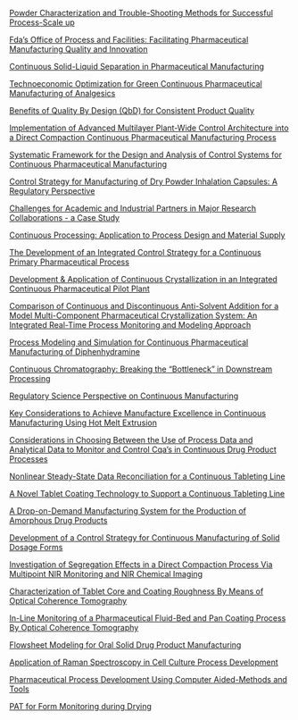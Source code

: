 [Powder Characterization and Trouble-Shooting Methods for Successful Process-Scale up](https://aiche.confex.com/aiche/2015/webprogram/Paper422225.html)   

[Fda's Office of Process and Facilities: Facilitating Pharmaceutical Manufacturing Quality and Innovation](https://aiche.confex.com/aiche/2015/webprogram/Paper422206.html)   

[Continuous Solid-Liquid Separation in Pharmaceutical Manufacturing](https://aiche.confex.com/aiche/2015/webprogram/Paper421537.html)   

[Technoeconomic Optimization for Green Continuous Pharmaceutical Manufacturing of Analgesics](https://aiche.confex.com/aiche/2015/webprogram/Paper425275.html)   

[Benefits of Quality By Design (QbD) for Consistent Product Quality](https://aiche.confex.com/aiche/2015/webprogram/Paper431431.html)   

[Implementation of Advanced Multilayer Plant-Wide Control Architecture into a Direct Compaction Continuous Pharmaceutical Manufacturing Process](https://aiche.confex.com/aiche/2015/webprogram/Paper422303.html)   

[Systematic Framework for the Design and Analysis of Control Systems for Continuous Pharmaceutical Manufacturing](https://aiche.confex.com/aiche/2015/webprogram/Paper435447.html)   

[Control Strategy for Manufacturing of Dry Powder Inhalation Capsules: A Regulatory Perspective](https://aiche.confex.com/aiche/2015/webprogram/Paper421707.html)   

[Challenges for Academic and Industrial Partners in Major Research Collaborations - a Case Study](https://aiche.confex.com/aiche/2015/webprogram/Paper416559.html)   

[Continuous Processing: Application to Process Design and Material Supply](https://aiche.confex.com/aiche/2015/webprogram/Paper416697.html)   

[The Development of an Integrated Control Strategy for a Continuous Primary Pharmaceutical Process](https://aiche.confex.com/aiche/2015/webprogram/Paper427271.html)   

[Development & Application of Continuous Crystallization in an Integrated Continuous Pharmaceutical Pilot Plant](https://aiche.confex.com/aiche/2015/webprogram/Paper427812.html)   

[Comparison of Continuous and Discontinuous Anti-Solvent Addition for a Model Multi-Component Pharmaceutical Crystallization System: An Integrated Real-Time Process Monitoring and Modeling Approach](https://aiche.confex.com/aiche/2015/webprogram/Paper430053.html)   

[Process Modeling and Simulation for Continuous Pharmaceutical Manufacturing of Diphenhydramine](https://aiche.confex.com/aiche/2015/webprogram/Paper431784.html)   

[Continuous Chromatography: Breaking the "Bottleneck" in Downstream Processing](https://aiche.confex.com/aiche/2015/webprogram/Paper437432.html)   

[Regulatory Science Perspective on Continuous Manufacturing](https://aiche.confex.com/aiche/2015/webprogram/Paper434832.html)   

[Key Considerations to Achieve Manufacture Excellence in Continuous Manufacturing Using Hot Melt Extrusion](https://aiche.confex.com/aiche/2015/webprogram/Paper430211.html)   

[Considerations in Choosing Between the Use of Process Data and Analytical Data to Monitor and Control Cqa's in Continuous Drug Product Processes](https://aiche.confex.com/aiche/2015/webprogram/Paper414679.html)   

[Nonlinear Steady-State Data Reconciliation for a Continuous Tableting Line](https://aiche.confex.com/aiche/2015/webprogram/Paper430155.html)   

[A Novel Tablet Coating Technology to Support a Continuous Tableting Line](https://aiche.confex.com/aiche/2015/webprogram/Paper433765.html)   

[A Drop-on-Demand Manufacturing System for the Production of Amorphous Drug Products](https://aiche.confex.com/aiche/2015/webprogram/Paper423877.html)   

[Development of a Control Strategy for Continuous Manufacturing of Solid Dosage Forms](https://aiche.confex.com/aiche/2015/webprogram/Paper420074.html)   

[Investigation of Segregation Effects in a Direct Compaction Process Via Multipoint NIR Monitoring and NIR Chemical Imaging](https://aiche.confex.com/aiche/2015/webprogram/Paper420103.html)   

[Characterization of Tablet Core and Coating Roughness By Means of Optical Coherence Tomography](https://aiche.confex.com/aiche/2015/webprogram/Paper421775.html)   

[In-Line Monitoring of a Pharmaceutical Fluid-Bed and Pan Coating Process By Optical Coherence Tomography](https://aiche.confex.com/aiche/2015/webprogram/Paper421912.html)   

[Flowsheet Modeling for Oral Solid Drug Product Manufacturing](https://aiche.confex.com/aiche/2015/webprogram/Paper427926.html)   

[Application of Raman Spectroscopy in Cell Culture Process Development](https://aiche.confex.com/aiche/2015/webprogram/Paper428887.html)   

[Pharmaceutical Process Development Using Computer Aided-Methods and Tools](https://aiche.confex.com/aiche/2015/webprogram/Paper423647.html)   

[PAT for Form Monitoring during Drying](https://aiche.confex.com/aiche/2015/webprogram/Paper412913.html)   

